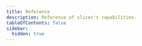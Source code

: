 ```yaml
---
title: Reference
description: Reference of slicer's capabilities.
tableOfContents: false
sidebar:
  hidden: true
---
```



<CardGrid>
  <LinkCard title="Analysis" description="Traverse bytecode in an automated manner." href="/reference/analysis" />
  <LinkCard title="Deobfuscation" description="Defend your eyes against obfuscated bytecode." href="/reference/deobf" />
  <LinkCard title="Disassembly" description="Disassemble and decompile Java class files." href="/reference/disasm" />
  <LinkCard title="Class view" description="Visualize class file properties and members." href="/reference/class" />
  <LinkCard
    title="Graph"
    description="Visualize bytecode control flow and inheritance trees in a simple flow graph."
    href="/reference/graph"
  />
  <LinkCard
    title="Heap dump"
    description="Summarize HPROF heap dumps into a tabular overview."
    href="/reference/dump"
  />
</CardGrid>
